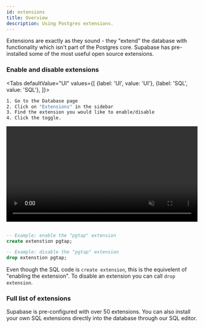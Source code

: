```yaml
---
id: extensions
title: Overview
description: Using Postgres extensions.
---
```



Extensions are exactly as they sound - they "extend" the database with functionality which isn't part of the Postgres core.
Supabase has pre-installed some of the most useful open source extensions.


### Enable and disable extensions



<Tabs
defaultValue="UI"
values={[
  {label: 'UI', value: 'UI'},
  {label: 'SQL', value: 'SQL'},
]}>
<TabItem value="UI">

```sh
1. Go to the Database page
2. Click on "Extensions" in the sidebar 
3. Find the extension you would like to enable/disable 
4. Click the toggle.
```


<video width="99%" muted playsInline controls={true}>
<source src="/videos/toggle-extensions.mp4" type="video/mp4" muted playsInline />
</video>



</TabItem>
<TabItem value="SQL">

```sql 

-- Example: enable the "pgtap" extension 
create extenstion pgtap;

-- Example: disable the "pgtap" extension 
drop extenstion pgtap;

```

Even though the SQL code is `create extension`, this is the equivelent of "enabling the extension". 
To disable an extension you can call `drop extension`.

</TabItem>

</Tabs>


### Full list of extensions

Supabase is pre-configured with over 50 extensions. You can also install your own SQL extensions directly into the database through our SQL editor.

<ExtensionsComponent />
